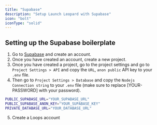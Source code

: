 ```yaml
---
title: "Supabase"
description: "Setup Launch Leopard with Supabase"
icon: "bolt"
iconType: "solid"
---
```


## Setting up the Supabase boilerplate

1. Go to [Supabase](https://supabase.com/) and create an account. 
2. Once you have created an account, create a new project. 
3. Once you have created a project, go to the project settings and go to `Project Settings > API` and copy the `URL`, `anon public` API key to your `.env` file. 
4. Then go to `Project Settings > Database` and copy the `Nodejs Connection string` to your `.env` file (make sure to replace [YOUR-PASSWORD] with your password).

```bash .env
PUBLIC_SUPABASE_URL="YOUR_SUPABASE_URL"
PUBLIC_SUPABASE_ANON_KEY="YOUR_SUPABASE_KEY"
PRIVATE_DATABASE_URL="YOUR_DATABASE_URL"
```

5. Create a Loops account